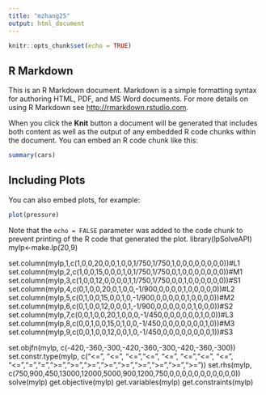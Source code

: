 ---
title: "mzhang25"
output: html_document
---

```{r setup, include=FALSE}
knitr::opts_chunk$set(echo = TRUE)
```

## R Markdown

This is an R Markdown document. Markdown is a simple formatting syntax for authoring HTML, PDF, and MS Word documents. For more details on using R Markdown see <http://rmarkdown.rstudio.com>.

When you click the **Knit** button a document will be generated that includes both content as well as the output of any embedded R code chunks within the document. You can embed an R code chunk like this:

```{r cars}
summary(cars)
```

## Including Plots

You can also embed plots, for example:

```{r pressure, echo=FALSE}
plot(pressure)
```

Note that the `echo = FALSE` parameter was added to the code chunk to prevent printing of the R code that generated the plot.
library(lpSolveAPI)
mylp<-make.lp(20,9)

set.column(mylp,1,c(1,0,0,20,0,0,1,0,0,1/750,1/750,1,0,0,0,0,0,0,0,0))#L1
set.column(mylp,2,c(1,0,0,15,0,0,0,1,0,1/750,1/750,0,1,0,0,0,0,0,0,0))#M1
set.column(mylp,3,c(1,0,0,12,0,0,0,0,1,1/750,1/750,0,0,1,0,0,0,0,0,0))#S1
set.column(mylp,4,c(0,1,0,0,20,0,1,0,0,-1/900,0,0,0,0,1,0,0,0,0,0))#L2
set.column(mylp,5,c(0,1,0,0,15,0,0,1,0,-1/900,0,0,0,0,0,1,0,0,0,0))#M2
set.column(mylp,6,c(0,1,0,0,12,0,0,0,1,-1/900,0,0,0,0,0,0,1,0,0,0))#S2
set.column(mylp,7,c(0,0,1,0,0,20,1,0,0,0,-1/450,0,0,0,0,0,0,1,0,0))#L3
set.column(mylp,8,c(0,0,1,0,0,15,0,1,0,0,-1/450,0,0,0,0,0,0,0,1,0))#M3
set.column(mylp,9,c(0,0,1,0,0,12,0,0,1,0,-1/450,0,0,0,0,0,0,0,0,1))#S3

set.objfn(mylp, c(-420,-360,-300,-420,-360,-300,-420,-360,-300))
set.constr.type(mylp, c("<=", "<=", "<=","<=", "<=", "<=","<=", "<=", "<=","=","=",">=",">=",">=",">=",">=",">=",">=",">=",">="))
set.rhs(mylp, c(750,900,450,13000,12000,5000,900,1200,750,0,0,0,0,0,0,0,0,0,0,0))
solve(mylp)
get.objective(mylp)
get.variables(mylp)
get.constraints(mylp)